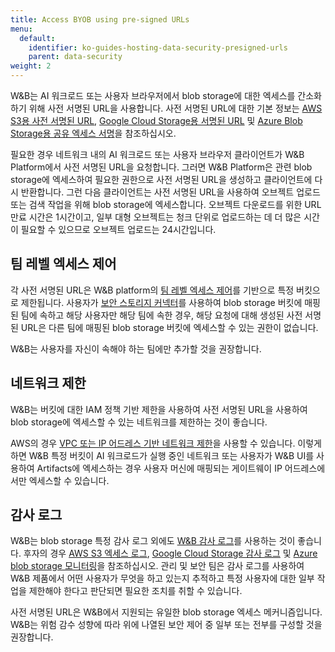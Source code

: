 ```yaml
---
title: Access BYOB using pre-signed URLs
menu:
  default:
    identifier: ko-guides-hosting-data-security-presigned-urls
    parent: data-security
weight: 2
---
```


W&B는 AI 워크로드 또는 사용자 브라우저에서 blob storage에 대한 엑세스를 간소화하기 위해 사전 서명된 URL을 사용합니다. 사전 서명된 URL에 대한 기본 정보는 [AWS S3용 사전 서명된 URL](https://docs.aws.amazon.com/AmazonS3/latest/userguide/using-presigned-url.html), [Google Cloud Storage용 서명된 URL](https://cloud.google.com/storage/docs/access-control/signed-urls) 및 [Azure Blob Storage용 공유 엑세스 서명](https://learn.microsoft.com/azure/storage/common/storage-sas-overview)을 참조하십시오.

필요한 경우 네트워크 내의 AI 워크로드 또는 사용자 브라우저 클라이언트가 W&B Platform에서 사전 서명된 URL을 요청합니다. 그러면 W&B Platform은 관련 blob storage에 엑세스하여 필요한 권한으로 사전 서명된 URL을 생성하고 클라이언트에 다시 반환합니다. 그런 다음 클라이언트는 사전 서명된 URL을 사용하여 오브젝트 업로드 또는 검색 작업을 위해 blob storage에 엑세스합니다. 오브젝트 다운로드를 위한 URL 만료 시간은 1시간이고, 일부 대형 오브젝트는 청크 단위로 업로드하는 데 더 많은 시간이 필요할 수 있으므로 오브젝트 업로드는 24시간입니다.

## 팀 레벨 엑세스 제어

각 사전 서명된 URL은 W&B platform의 [팀 레벨 엑세스 제어](/ko/guides/hosting/iam/access-management/manage-organization#add-and-manage-teams)를 기반으로 특정 버킷으로 제한됩니다. 사용자가 [보안 스토리지 커넥터](/ko/./secure-storage-connector)를 사용하여 blob storage 버킷에 매핑된 팀에 속하고 해당 사용자만 해당 팀에 속한 경우, 해당 요청에 대해 생성된 사전 서명된 URL은 다른 팀에 매핑된 blob storage 버킷에 엑세스할 수 있는 권한이 없습니다.

<Note>
W&B는 사용자를 자신이 속해야 하는 팀에만 추가할 것을 권장합니다.
</Note>

## 네트워크 제한

W&B는 버킷에 대한 IAM 정책 기반 제한을 사용하여 사전 서명된 URL을 사용하여 blob storage에 엑세스할 수 있는 네트워크를 제한하는 것이 좋습니다.

AWS의 경우 [VPC 또는 IP 어드레스 기반 네트워크 제한](https://docs.aws.amazon.com/AmazonS3/latest/userguide/using-presigned-url.html#PresignedUrlUploadObject-LimitCapabilities)을 사용할 수 있습니다. 이렇게 하면 W&B 특정 버킷이 AI 워크로드가 실행 중인 네트워크 또는 사용자가 W&B UI를 사용하여 Artifacts에 엑세스하는 경우 사용자 머신에 매핑되는 게이트웨이 IP 어드레스에서만 엑세스할 수 있습니다.

## 감사 로그

W&B는 blob storage 특정 감사 로그 외에도 [W&B 감사 로그](/ko/../monitoring-usage/audit-logging)를 사용하는 것이 좋습니다. 후자의 경우 [AWS S3 엑세스 로그](https://docs.aws.amazon.com/AmazonS3/latest/userguide/ServerLogs.html), [Google Cloud Storage 감사 로그](https://cloud.google.com/storage/docs/audit-logging) 및 [Azure blob storage 모니터링](https://learn.microsoft.com/azure/storage/blobs/monitor-blob-storage)을 참조하십시오. 관리 및 보안 팀은 감사 로그를 사용하여 W&B 제품에서 어떤 사용자가 무엇을 하고 있는지 추적하고 특정 사용자에 대한 일부 작업을 제한해야 한다고 판단되면 필요한 조치를 취할 수 있습니다.

<Note>
사전 서명된 URL은 W&B에서 지원되는 유일한 blob storage 엑세스 메커니즘입니다. W&B는 위험 감수 성향에 따라 위에 나열된 보안 제어 중 일부 또는 전부를 구성할 것을 권장합니다.
</Note>
